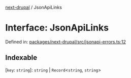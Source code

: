 [next-drupal](../globals.mdx) / JsonApiLinks

# Interface: JsonApiLinks

Defined in: [packages/next-drupal/src/jsonapi-errors.ts:12](https://github.com/chapter-three/next-drupal/blob/b814feb907442ea504825c35810c973aeb865442/packages/next-drupal/src/jsonapi-errors.ts#L12)

## Indexable

\[`key`: `string`\]: `string` \| `Record`\<`string`, `string`\>
